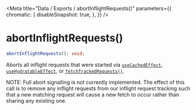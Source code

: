 
<Meta
    title="Data / Exports / abortInflightRequests()"
    parameters={{
        chromatic: {
            disableSnapshot: true,
        },
    }}
/>

# abortInflightRequests()

```ts
abortInflightRequests(): void;
```

Aborts all inflight requests that were started via [`useCachedEffect`](/docs/data-exports-usecachedeffect--page), [`useHydratableEffect`](/docs/data-exports-usehydratableeffect--page), or [`fetchTrackedRequests()`](/docs/data-exports-fetchtrackedrequests--page).

NOTE: Full abort signalling is not currently implemented. The effect of this call is to remove any inflight requests from our inflight request tracking such that a new matching request will cause a new fetch to occur rather than sharing any existing one.
